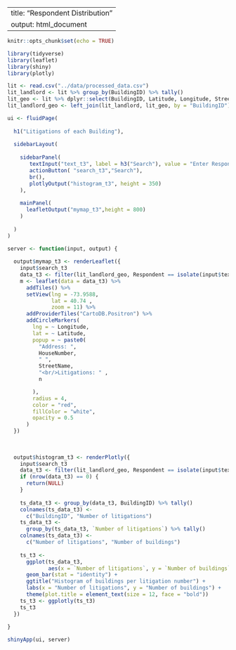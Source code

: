 
---
title: "Respondent Distribution"
output: html_document
---

```r
knitr::opts_chunk$set(echo = TRUE)
```



```r
library(tidyverse)
library(leaflet)
library(shiny)
library(plotly)

lit <- read.csv("../data/processed_data.csv")
lit_landlord <- lit %>% group_by(BuildingID) %>% tally()
lit_geo <- lit %>% dplyr::select(BuildingID, Latitude, Longitude, StreetName, HouseNumber, Respondent)
lit_landlord_geo <- left_join(lit_landlord, lit_geo, by = "BuildingID")
```



```r
ui <- fluidPage(
  
  h1("Litigations of each Building"),
  
  sidebarLayout(
    
    sidebarPanel(
       textInput("text_t3", label = h3("Search"), value = "Enter Respondent"),
       actionButton( "search_t3","Search"),
       br(),
       plotlyOutput("histogram_t3", height = 350)
    ),
    
    mainPanel(
      leafletOutput("mymap_t3",height = 800)
    )
    
  )
)
```


```r
server <- function(input, output) {
  
  output$mymap_t3 <- renderLeaflet({
    input$search_t3
    data_t3 <- filter(lit_landlord_geo, Respondent == isolate(input$text_t3))
    m <- leaflet(data = data_t3) %>%
      addTiles() %>%
      setView(lng = -73.9588,
              lat = 40.74 ,
              zoom = 11) %>%
      addProviderTiles("CartoDB.Positron") %>%
      addCircleMarkers(
        lng = ~ Longitude,
        lat = ~ Latitude,
        popup = ~ paste0(
          "Address: ",
          HouseNumber,
          " ",
          StreetName,
          "<br/>Litigations: " ,
          n

        ),
        radius = 4,
        color = "red",
        fillColor = "white",
        opacity = 0.5
      )
  })
  
  
  
  output$histogram_t3 <- renderPlotly({
    input$search_t3
    data_t3 <- filter(lit_landlord_geo, Respondent == isolate(input$text_t3))
    if (nrow(data_t3) == 0) {
      return(NULL)
    }
    
    ts_data_t3 <- group_by(data_t3, BuildingID) %>% tally()
    colnames(ts_data_t3) <-
      c("BuildingID", "Number of litigations")
    ts_data_t3 <-
      group_by(ts_data_t3, `Number of litigations`) %>% tally()
    colnames(ts_data_t3) <-
      c("Number of litigations", "Number of buildings")
    
    ts_t3 <-
      ggplot(ts_data_t3,
             aes(x = `Number of litigations`, y = `Number of buildings`)) +
      geom_bar(stat = "identity") +
      ggtitle("Histogram of buildings per litigation number") +
      labs(x = "Number of litigations", y = "Number of buildings") +
      theme(plot.title = element_text(size = 12, face = "bold"))
    ts_t3 <- ggplotly(ts_t3)
    ts_t3
  })
  
}

shinyApp(ui, server)

```

